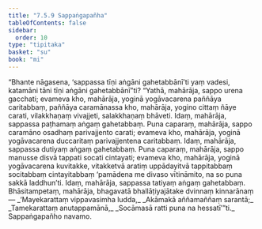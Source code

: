 ```yaml
---
title: "7.5.9 Sappaṅgapañha"
tableOfContents: false
sidebar:
  order: 10
type: "tipitaka"
basket: "su"
book: "mi"
---
```



<DynamicBreadcrumb />

<Division number="273" book="mi">

<Paragraph number="1923" book="mi">
“Bhante nāgasena, ‘sappassa tīṇi aṅgāni gahetabbānī’ti yaṃ vadesi, katamāni tāni tīṇi aṅgāni gahetabbānī”ti? “Yathā, mahārāja, sappo urena gacchati; evameva kho, mahārāja, yoginā yogāvacarena paññāya caritabbaṃ, paññāya caramānassa kho, mahārāja, yogino cittaṃ ñāye carati, vilakkhaṇaṃ vivajjeti, salakkhaṇaṃ bhāveti. Idaṃ, mahārāja, sappassa paṭhamaṃ aṅgaṃ gahetabbaṃ.
</Paragraph>

<Paragraph number="1924" book="mi">
Puna caparaṃ, mahārāja, sappo caramāno osadhaṃ parivajjento carati; evameva kho, mahārāja, yoginā yogāvacarena duccaritaṃ parivajjentena caritabbaṃ. Idaṃ, mahārāja, sappassa dutiyaṃ aṅgaṃ gahetabbaṃ.
</Paragraph>

<Paragraph number="1925" book="mi">
Puna caparaṃ, mahārāja, sappo manusse disvā tappati socati cintayati; evameva kho, mahārāja, yoginā yogāvacarena kuvitakke, vitakketvā aratiṃ uppādayitvā tappitabbaṃ socitabbaṃ cintayitabbaṃ ‘pamādena me divaso vītināmito, na so puna sakkā laddhun’ti. Idaṃ, mahārāja, sappassa tatiyaṃ aṅgaṃ gahetabbaṃ. Bhāsitampetaṃ, mahārāja, bhagavatā bhallāṭiyajātake dvinnaṃ kinnarānaṃ—
</Paragraph>

<Paragraph number="1926" type="verses" book="mi">
_‘Mayekarattaṃ vippavasimha ludda,_  
_Akāmakā aññamaññaṃ sarantā;_  
_Tamekarattaṃ anutappamānā,_  
_Socāmasā ratti puna na hessatī’”ti._  


</Paragraph>
</Division>

<Paragraph number="1927" type="center" book="mi">
Sappaṅgapañho navamo.
</Paragraph>